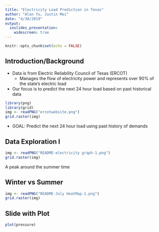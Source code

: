 ```yaml
---
title: "Electricity Load Prediction in Texas"
author: "Alan Yu, Justin Mei"
date: "4/30/2019"
output: 
  ioslides_presentation:
    widescreen: true
---
```


```r
knitr::opts_chunk$set(echo = FALSE)
```

## Introduction/Background
- Data is from Electric Reliability Council of Texas (ERCOT)
  - Manages the flow of electricity power and represents over 90% of the state's electric load
- Our focus is to predict the next 24 hour load based on past historical data
```r
library(png)
library(grid)
img <- readPNG("ercotwebsite.png")
grid.raster(img)
```
- GOAL: Predict the next 24 hour load using past history of demands


## Data Exploration I

```r
img <- readPNG("README-electricity graph-1.png")
grid.raster(img)
```
A peak around the summer time

## Winter vs Summer 

```r
img <- readPNG("README-July HeatMap-1.png")
grid.raster(img)
```

## Slide with Plot

```r
plot(pressure)
```

